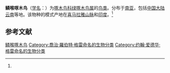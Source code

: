 {{Speciesbox
| name = 鳞喉啄木鸟
| status = LC | status_system = IUCN3.1
| status_ref = <ref name=iucn>{{IUCN2008|assessors=BirdLife International|year=2008|id=141788|title=Picus xanthopygaeus|downloaded=2009-6-22}}</ref>
| image = Streak Throated Woodpecker (7554092814).jpg
| image_width = 260px
| genus = Picus
| species = xanthopygaeus
| authority = ([[J._E._Gray|Gray]] & [[G._R._Gray|Gray]] 1847)<ref name='id2474'>{{cite web| url =http://www.bioinfo.cn/db05/BjdwSpecies.php?action=view&id=2474| title =鳞喉啄木鸟| work =《中国动物物种编目数据库》| publisher =中国科学院微生物研究所| author =中国科学院动物研究所| accessdate =2009-04-04| deadurl =yes| archiveurl =https://web.archive.org/web/20160305030608/http://www.bioinfo.cn/db05/BjdwSpecies.php?action=view&id=2474| archivedate =2016-03-05}}</ref>
| synonyms = ''Picus myrmecophoneus''
}}

'''鳞喉啄木鸟'''（[[学名|学名]]：{{lang|la|''Picus xanthopygaeus''}}）为[[啄木鸟科|啄木鸟科]][[绿啄木鸟属|绿啄木鸟属]]的[[鸟类|鸟类]]。分布于[[南亚|南亚]]，包括[[中国大陆|中国大陆]][[云南|云南]]等地。该物种的模式产地在[[喜马拉雅山脉|喜马拉雅山脉]]和[[印度|印度]]。<ref name='id2474'/>

== 参考文献 ==
{{reflist}}
{{Wikispecies|Picus xanthopygaeus}}
{{Taxonbar|from=Q1272465}}

[[Category:绿啄木鸟属|鳞喉啄木鸟]]
[[Category:喬治·羅伯特·格雷命名的生物分类|Category:喬治·羅伯特·格雷命名的生物分类]]
[[Category:约翰·爱德华·格雷命名的生物分类|Category:约翰·爱德华·格雷命名的生物分类]]


{{Piciformes-stub}}